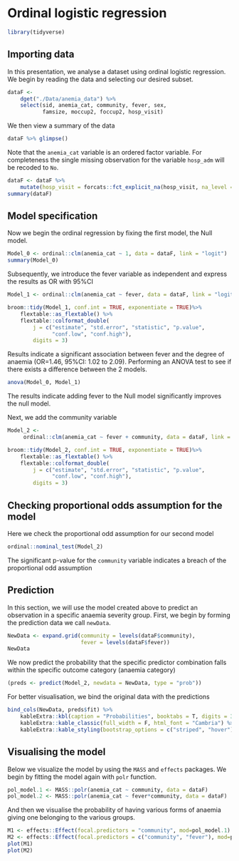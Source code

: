 # Ordinal logistic regression

```r
library(tidyverse)
```

## Importing data

In this presentation, we analyse a dataset using ordinal logistic regression. 
We begin by reading the data and selecting our desired subset.

```r
dataF <- 
    dget("./Data/anemia_data") %>% 
    select(sid, anemia_cat, community, fever, sex,
           famsize, moccup2, foccup2, hosp_visit)
```

We then view a summary of the data

```r
dataF %>% glimpse()

```

Note that the `anemia_cat` variable is an ordered factor variable. 
For completeness the single missing observation for the variable `hosp_adm` 
will be recoded to `No`.

```r
dataF <- dataF %>% 
    mutate(hosp_visit = forcats::fct_explicit_na(hosp_visit, na_level = "No"))
summary(dataF)
```

## Model specification

Now we begin the ordinal regression by fixing the first model, the Null model.

```r
Model_0 <- ordinal::clm(anemia_cat ~ 1, data = dataF, link = "logit")
summary(Model_0)
```

Subsequently, we introduce the fever variable as independent and express the 
results as OR with 95%CI

```r
Model_1 <- ordinal::clm(anemia_cat ~ fever, data = dataF, link = "logit")

broom::tidy(Model_1, conf.int = TRUE, exponentiate = TRUE)%>% 
    flextable::as_flextable() %>% 
    flextable::colformat_double(
        j = c("estimate", "std.error", "statistic", "p.value", 
              "conf.low", "conf.high"), 
        digits = 3)
```

Results indicate a significant association between fever and the degree of anaemia (OR=1.46, 95%CI: 1.02 to 2.09). Performing an ANOVA test to see if there exists a difference between the 2 models.

```r
anova(Model_0, Model_1)
```

The results indicate adding fever to the Null model significantly improves the null model.

Next, we add the community variable

```r
Model_2 <- 
     ordinal::clm(anemia_cat ~ fever + community, data = dataF, link = "logit")

broom::tidy(Model_2, conf.int = TRUE, exponentiate = TRUE)%>% 
    flextable::as_flextable() %>% 
    flextable::colformat_double(
        j = c("estimate", "std.error", "statistic", "p.value", 
              "conf.low", "conf.high"), 
        digits = 3)
```

## Checking proportional odds assumption for the model

Here we check the proportional odd assumption for our second model

```r
ordinal::nominal_test(Model_2)
```

The significant p-value for the `community` variable indicates a breach of the proportional odd assumption

## Prediction
In this section, we will use the model created above to predict an observation in a specific anaemia severity group. First, we begin by forming the prediction data we call `newData`.

```r
NewData <- expand.grid(community = levels(dataF$community),
                       fever = levels(dataF$fever))
NewData
```

We now predict the probability that the specific predictor combination falls within the specific outcome category (anaemia category)

```r
(preds <- predict(Model_2, newdata = NewData, type = "prob"))
```

For better visualisation, we bind the original data with the predictions

```r
bind_cols(NewData, preds$fit) %>% 
    kableExtra::kbl(caption = "Probabilities", booktabs = T, digits = 3) %>%
    kableExtra::kable_classic(full_width = F, html_font = "Cambria") %>% 
    kableExtra::kable_styling(bootstrap_options = c("striped", "hover"))
```

## Visualising the model

Below we visualize the model by using the `MASS` and `effects` packages. We begin by fitting the model again with `polr` function.

```r
pol_model.1 <- MASS::polr(anemia_cat ~ community, data = dataF)
pol_model.2 <- MASS::polr(anemia_cat ~ fever*community, data = dataF)
```

And then we visualise the probability of having various forms of anaemia giving one belonging to the various groups.


```r
M1 <- effects::Effect(focal.predictors = "community", mod=pol_model.1)
M2 <- effects::Effect(focal.predictors = c("community", "fever"), mod=pol_model.2)
plot(M1)
plot(M2)
```